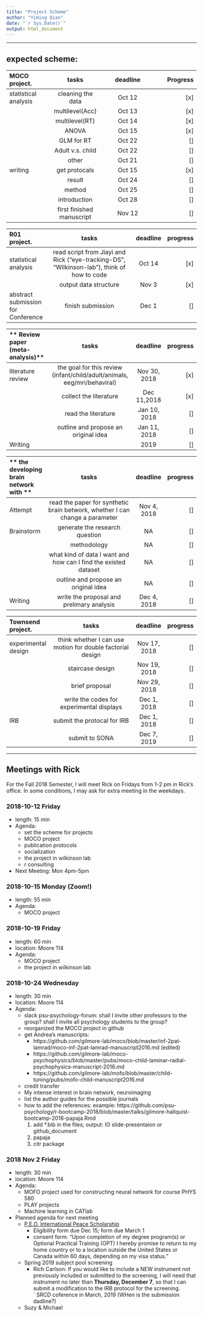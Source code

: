 ```yaml
---
title: "Project Scheme"
author: "Yiming Qian"
date: "`r Sys.Date()`"
output: html_document
---
```


***
## expected scheme:

| **MOCO project.**                           | tasks                 | deadline | Progress|
| :---                                        |     :---:             | :---:    |     ---:|
| statistical analysis| cleaning the data     | Oct 12   |[x]       |
|                                             |multilevel(Acc)   |Oct 13 |[x]|
|                                             |multilevel(RT)   |Oct 14 |[x]|
|                                             |ANOVA  |Oct 15 |[x]|
|                                             |GLM for RT|Oct 22|[]|
|                                             |Adult v.s. child  |Oct 22 |[]|
|                                             |other  |Oct 21 |[]|
| writing                                     |get protocals        |Oct 15    |[x]|
|                                             |result      |Oct 24    |[]|
|                                             |method      |Oct 25|[]|
|                                             |introduction|Oct 28|[]|
|                                             |first finished manuscript|Nov 12 |[]|

| **R01 project.**| tasks          |      deadline  | progress |
| :--------------       |:---------------------------------------------------------:|          :---:|   ---:|
| statistical analysis  |read script from Jiayi and Rick ("eye-tracking-DS", "Wilkinson-lab"), think of how to code    | Oct 14    |[x]|
|    | output data structure     | Nov 3    |[x]|
| abstract submission for Conference   | finish submission    | Dec 1    |[]|

| ** Review paper (meta-analysis)**| tasks          |      deadline  | progress |
| :--------------       |:---------------------------------------------------------:|          :---:|   ---:|
| literature review  | the goal for this review (infant/child/adult/animals, eeg/mri/behaviral)    | Nov  30, 2018   |[x]|
|    |collect the literature | Dec 11,2018    |[x]|
|    |read the literature | Jan 10, 2018   |[]|
|    |outline and propose an original idea  | Jan 11, 2018  |[]|
| Writing  |  | 2019  |[]|

| ** the developing brain network with **| tasks          |      deadline  | progress |
| :--------------       |:---------------------------------------------------------:|          :---:|   ---:|
| Attempt | read the paper for synthetic brain betwork, whether I can change a parameter | Nov 4, 2018   |[]|
| Brainstorm | generate the research question | NA  |[]|
|    |methodology | NA   |[]|
|    |what kind of data I want and how can I find the existed dataset | NA |[]|
|    |outline and propose an original idea  | NA  |[]|
| Writing  | write the proposal and prelimary analysis | Dec 4, 2018  |[]|

| **Townsend project.**| tasks          |      deadline  | progress |
| :--------------       |:---------------------------------------------------------:|          :---:|   ---:|
| experimental design  | think whether I can use motion for double factorial design    | Nov  17, 2018   |[]|
|    |staircase design | Nov 19, 2018     |[]|
|    |brief proposal | Nov 29, 2018   |[]|
|    |write the codes for experimental displays  | Dec 1, 2018  |[]|
| IRB   | submit the protocal for IRB  | Dec 1, 2018    |[]|
|   |  submit to SONA | Dec 7, 2019   |[]|

***
## Meetings with Rick

For the Fall 2018 Semester, I will meet Rick on Fridays from 1-2 pm in Rick's office.
In some conditions, I may ask for extra meeting in the weekdays. 


### 2018-10-12 Friday

- length: 15 min 
- Agenda: 
    - set the scheme for projects
    - MOCO project
    - publication protocols
    - socialization
    - the project in wilkinson lab
    - r consulting
- Next Meeting: Mon 4pm-5pm 

### 2018-10-15 Monday (**Zoom!**)
- length: 55 min 
- Agenda: 
    - MOCO project

### 2018-10-19 Friday 
- length: 60 min 
- location: Moore 114
- Agenda: 
    - MOCO project
    - the project in wilkinson lab

### 2018-10-24 Wednesday
- length: 30 min 
- location: Moore 114
- Agenda: 
    - slack psu-psychology-forum: shall I invite other professors to the group? shall I invite all psychology students to the group?
    - reorganized the MOCO project in github
    - get Andrea's manuscripts: 
       - https://github.com/gilmore-lab/moco/blob/master/inf-2pat-lamrad/moco-inf-2pat-lamrad-manuscript2016.md (edited)
       - https://github.com/gilmore-lab/moco-psychophysics/blob/master/pubs/moco-child-laminar-radial-psychophysics-manuscript-2016.md
       - https://github.com/gilmore-lab/mofo/blob/master/child-tuning/pubs/mofo-child-manuscript2016.md
    - credit transfer
    - My intense interest in brain network, neuroimaging
    - list the author guides for the possible journals
    - how to add the references: 
        example: https://github.com/psu-psychology/r-bootcamp-2018/blob/master/talks/gilmore-hallquist-bootcamp-2018-papaja.Rmd
        1. add *.bib in the files; output: IO slide-presentaion or github_document
        2. papaja
        3. citr package
        
### 2018 Nov 2 Friday
- length: 30 min 
- location: Moore 114
- Agenda: 
    - MOFO project used for constructing neural network for course PHYS 580
    - PLAY projects
    - Machine learning in CATlab
- Planned agenda for next meeting
    - [P.E.O. International Peace Scholarship](https://www.peointernational.org/ips-eligibility-requirements) 
        - Eligibility form due Dec 15; form due March 1
        - consent form: "Upon completion of my degree program(s) or Optional Practical Training (OPT) I hereby promise to return to my home country or to a location outside the United States or Canada within 60 days, depending on my visa status." 
    - Spring 2019 subject pool screening 
        - Rich Carlson:  If you would like to include a NEW instrument not previously included or submitted to the screening, I will need that instrument no later than **Thursday, December 7**, so that I can submit a modification to the IRB protocol for the screening.  
    ` SRCD coference in March, 2019 (WHen is the submission dadline?)
    - Suzy & Michael
